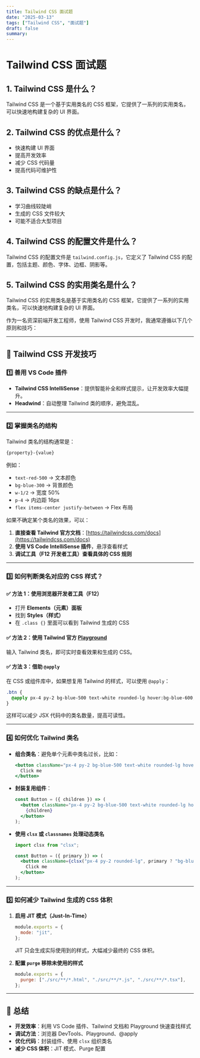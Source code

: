 ```yaml
---
title: Tailwind CSS 面试题
date: "2025-03-13"
tags: ["Tailwind CSS", "面试题"]
draft: false
summary:
---
```


# Tailwind CSS 面试题

## 1. Tailwind CSS 是什么？

Tailwind CSS 是一个基于实用类名的 CSS 框架，它提供了一系列的实用类名，可以快速地构建复杂的 UI 界面。

## 2. Tailwind CSS 的优点是什么？

- 快速构建 UI 界面
- 提高开发效率
- 减少 CSS 代码量
- 提高代码可维护性

## 3. Tailwind CSS 的缺点是什么？

- 学习曲线较陡峭
- 生成的 CSS 文件较大
- 可能不适合大型项目

## 4. Tailwind CSS 的配置文件是什么？

Tailwind CSS 的配置文件是 `tailwind.config.js`，它定义了 Tailwind CSS 的配置，包括主题、颜色、字体、边框、阴影等。

## 5. Tailwind CSS 的实用类名是什么？   

Tailwind CSS 的实用类名是基于实用类名的 CSS 框架，它提供了一系列的实用类名，可以快速地构建复杂的 UI 界面。

作为一名资深前端开发工程师，使用 Tailwind CSS 开发时，我通常遵循以下几个原则和技巧：

---

## 🚀 **Tailwind CSS 开发技巧**
### 1️⃣ **善用 VS Code 插件**
- **Tailwind CSS IntelliSense**：提供智能补全和样式提示，让开发效率大幅提升。
- **Headwind**：自动整理 Tailwind 类的顺序，避免混乱。

---

### 2️⃣ **掌握类名的结构**
Tailwind 类名的结构通常是：
```css
{property}-{value}
```
例如：
- `text-red-500` → 文本颜色
- `bg-blue-300` → 背景颜色
- `w-1/2` → 宽度 50%
- `p-4` → 内边距 16px
- `flex items-center justify-between` → Flex 布局

如果不确定某个类名的效果，可以：
1. **直接查看 Tailwind 官方文档**：[https://tailwindcss.com/docs](https://tailwindcss.com/docs)
2. **使用 VS Code IntelliSense 插件**，悬浮查看样式
3. **调试工具（F12 开发者工具）查看具体的 CSS 规则**

---

### 3️⃣ **如何判断类名对应的 CSS 样式？**
#### ✅ 方法 1：使用浏览器开发者工具（F12）
- 打开 **Elements（元素）面板**
- 找到 **Styles（样式）**
- 在 `.class {}` 里面可以看到 Tailwind 生成的 CSS

#### ✅ 方法 2：使用 Tailwind 官方 [Playground](https://play.tailwindcss.com/)
输入 Tailwind 类名，即可实时查看效果和生成的 CSS。

#### ✅ 方法 3：借助 `@apply`
在 CSS 或组件库中，如果想复用 Tailwind 的样式，可以使用 `@apply`：
```css
.btn {
  @apply px-4 py-2 bg-blue-500 text-white rounded-lg hover:bg-blue-600;
}
```
这样可以减少 JSX 代码中的类名数量，提高可读性。

---

### 4️⃣ **如何优化 Tailwind 类名**
- **组合类名**：避免单个元素中类名过长，比如：
  ```jsx
  <button className="px-4 py-2 bg-blue-500 text-white rounded-lg hover:bg-blue-600">
    Click me
  </button>
  ```
- **封装复用组件**：
  ```jsx
  const Button = ({ children }) => (
    <button className="px-4 py-2 bg-blue-500 text-white rounded-lg hover:bg-blue-600">
      {children}
    </button>
  );
  ```
- **使用 `clsx` 或 `classnames` 处理动态类名**
  ```jsx
  import clsx from "clsx";

  const Button = ({ primary }) => (
    <button className={clsx("px-4 py-2 rounded-lg", primary ? "bg-blue-500" : "bg-gray-500")}>
      Click me
    </button>
  );
  ```

---

### 5️⃣ **如何减少 Tailwind 生成的 CSS 体积**
1. **启用 JIT 模式（Just-In-Time）**
   ```js
   module.exports = {
     mode: "jit",
   };
   ```
   JIT 只会生成实际使用到的样式，大幅减少最终的 CSS 体积。

2. **配置 `purge` 移除未使用的样式**
   ```js
   module.exports = {
     purge: ["./src/**/*.html", "./src/**/*.js", "./src/**/*.tsx"],
   };
   ```

---

## 🎯 **总结**
- **开发效率**：利用 VS Code 插件、Tailwind 文档和 Playground 快速查找样式
- **调试方法**：浏览器 DevTools、Playground、@apply
- **优化代码**：封装组件、使用 `clsx` 组织类名
- **减少 CSS 体积**：JIT 模式、Purge 配置









